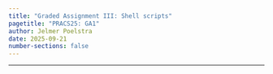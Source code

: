 ```yaml
---
title: "Graded Assignment III: Shell scripts"
pagetitle: "PRACS25: GA1"
author: Jelmer Poelstra
date: 2025-09-21
number-sections: false
---
```


---------

<hr style="height:1pt; visibility:hidden;" />
